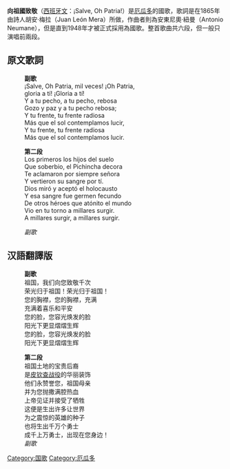 {{Infobox Anthem
|title         = 向祖國致敬
|image         = Flag photo ecuador.jpg
|image_size    =
|caption       =
|prefix        = 国歌
|country       = {{ECU}}
|author        = Juan León Mera
|lyrics_date   = 1865
|composer      = Antonio Neumane
|music_date    =
|adopted       = 1948
|until         =
|sound         = Anthem of Ecuador.ogg
|sound_title   =
}}
'''向祖國致敬'''（[[西班牙文|西班牙文]]：¡Salve, Oh Patria!）是[[厄瓜多|厄瓜多]]的國歌，歌詞是在1865年由詩人胡安‧梅拉（Juan León Mera）所做，作曲者則為安東尼奧‧紐曼（Antonio Neumane），但是直到1948年才被正式採用為國歌。整首歌曲共六段，但一般只演唱前兩段。

==原文歌詞==
:'''副歌'''
:¡Salve, Oh Patria, mil veces! ¡Oh Patria,
:gloria a tí! ¡Gloria a tí!
:Y a tu pecho, a tu pecho, rebosa
:Gozo y paz y a tu pecho rebosa;
:Y tu frente, tu frente radiosa
:Más que el sol contemplamos lucir,
:Y tu frente, tu frente radiosa
:Más que el sol contemplamos lucir.

:'''第二段'''
:Los primeros los hijos del suelo
:Que soberbio, el Pichincha decora
:Te aclamaron por siempre señora
:Y vertieron su sangre por tí.
:Dios miró y aceptó el holocausto
:Y esa sangre fue germen fecundo
:De otros héroes que atónito el mundo
:Vio en tu torno a millares surgir.
:A millares surgir, a millares surgir.

:''副歌''

==汉語翻譯版==
:'''副歌'''
:祖国，我们向您致敬千次
:荣光归于祖国！荣光归于祖国！
:您的胸襟，您的胸襟，充满
:充满着喜乐和平安
:您的脸，您容光焕发的脸
:阳光下更显熠熠生辉
:您的脸，您容光焕发的脸
:阳光下更显熠熠生辉

:'''第二段'''
:祖国土地的宝贵后裔
:是[[皮钦查战役|皮钦查战役]]的华丽装饰
:他们永赞誉您，祖国母亲
:并为您抛撒满腔热血
:上帝见证并接受了牺牲
:这便是生出许多让世界
:为之震惊的英雄的种子
:也将生出千万个勇士
:成千上万勇士，出现在您身边！
:''副歌''

{{美洲各國家和地區国歌}}

[[Category:国歌|Category:国歌]]
[[Category:厄瓜多|Category:厄瓜多]]